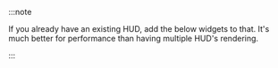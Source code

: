 :::note

If you already have an existing HUD, add the below widgets to that. It's much better for performance than having multiple HUD's rendering.

:::